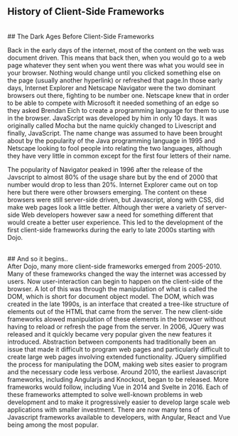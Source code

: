 ## History of Client-Side Frameworks
<br>
## The Dark Ages Before Client-Side Frameworks  

Back in the early days of the internet, most of the content on the web was document driven. This means that back then, when you would go to a web page whatever they
sent when you went there was what you would see in your browser. Nothing would change until you clicked something else on the page (usually another hyperlink) or 
refreshed that page.In those early days, Internet Explorer and Netscape Navigator were the two dominant browsers out there, fighting to be number one. Netscape knew that
in order to be able to compete with Microsoft it needed something of an edge so they asked Brendan Eich to create a programming language
for them to use in the browser. JavaScript was developed by him in only 10 days. It was originally called Mocha but the name quickly changed to Livescript
and finally, JavaScript. The name change was assumed to have been brought about by the popularity of the Java programming language in 1995 and Netscape looking
to fool people into relating the two languages, although they have very little in common except for the first four letters of their name.  
  


The popularity of Navigator peaked in 1996 after the release of the Javscript to almost 80% of the usage share but by the end of 2000 that
number would drop to less than 20%. Internet Explorer came out on top here but there were other browsers emerging. The content on these browsers
were still server-side driven, but Javascript, along with CSS, did make web pages look a little better. Although ther were a variety of server-side Web developers however saw a need for something different that 
would create a better user experience. This led to the development of the first client-side frameworks during the early to late 2000s starting with Dojo.  

<br>
## And so it begins..
<br>
After Dojo, many more client-side frameworks emerged from 2005-2010. Many of these frameworks changed the way the internet was accessed by users. Now user-interaction
can begin to happen on the client-side of the browser. A lot of this was through the manipulation of what is called the DOM, which is short for document object model.
The DOM, which was created in the late 1990s, is an interface that created a tree-like structure of elements out of the HTML that came from the server. The new 
client-side frameworks alowed manipulation of these elements in the browser without having to reload or refresh the page from the server. In 2006, JQuery was released and it quickly became very popular given the new features it introduced. Abstraction between components had traditionally been an issue that made it difficult to program web pages and particularly difficult to create large web pages involving extended functionality. JQuery simplified the process for manipulating the DOM, making web sites easier to program and the necessary code less verbose. Around 2010, the earliest Javascript frameworks, including Angularjs and Knockout, began to be released. More frameworks would follow, including Vue in 2014 and Svelte in 2016. Each of these frameworks attempted to solve well-known problems in web development and to make it progressively easier to develop large scale web applications with smaller investment. There are now many tens of Javascript frameworks available to developers, with Angular, React and Vue being among the most popular.

 


